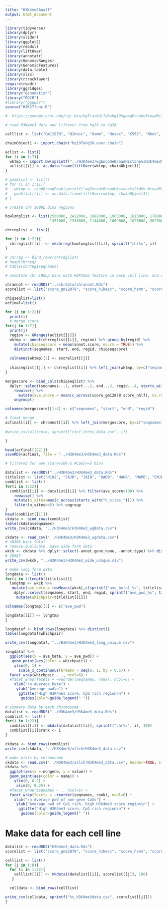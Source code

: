 ```yaml
---
title: "H3K4me3Analf"
output: html_document
---
```


```r

library(tidyverse)
library(dplyr)
library(slider)
library(ggplot2)
library(readxl)
library(liftOver)
library(annotatr)
library(GenomicRanges)
library(GenomicFeatures)
library(data.table)
library(xlsx)
library(rtracklayer)
require(readr)
library(ggridges)
library("genomation")
library("ROCR")
#library("ggpubr")
source("H3K27func.R")

```


```r

#  https://genome.ucsc.edu/cgi-bin/hgTrackUi?db=hg19&g=wgEncodeBroadHistone

# read H3K4me3 data and liftover from hg19 to hg38 

celllist <- list("Gm12878", "H1hesc", "Hsmm", "Huvec", "K562", "Nhek", "Nhlf")

chainObject1 <- import.chain("hg19ToHg38.over.chain")

aclist <- list()
for (i in 1:7){
  wktmp <- import.bw(sprintf("../H3K4me3/wgEncodeBroadHistone%sH3k4me3StdSig.bigWig", celllist[[i]]))
  aclist[[i]] <- as.data.frame(liftOver(wktmp, chainObject1))
}

# peaklist <- list()
# for (i in 1:11){
#   wktmp <- readBroadPeak(sprintf("wgEncodeBroadHistone%sStdPk.broadPeak.gz", samplelist[[i]]), track.line=FALSE, zero.based=TRUE)
#   peaklist[[i]] <- as.data.frame(liftOver(wktmp, chainObject1))
# }

```


```r

# create chr 100bp bins regions

howlonglist <- list(2500000, 2422000, 1982000, 1903000, 1815000, 1708000, 1594000, 1451000, 1384000, 1338000,
                    1351000, 1333000, 1144000, 1069000, 1020000, 902300, 832500, 802700, 590000, 643400, 467000, 508100)

chrreglist <- list()

for (i in 1:22){
  chrreglist[[i]] <- mkchrreg(howlonglist[[i]], sprintf("chr%s", i))
}

# chrreg <- bind_rows(chrreglist)
# head(chrreg)
# table(chrreg$seqnames)

```


```r

# annotate chr 100bp bins with H3K4me3 feature in each cell line, and calculate average H3K4me3 scores across the 7 cell lines for each bin

chrannot <- readRDS("../chrdata/chrannot.Rds")
scorelist <- list("score_gm12878", "score_h1hesc", "score_hsmm", "score_huvec", "score_k562", "score_nhec", "score_nhlf")

chiqseqlist=list()
acfinal=list()

for (i in 1:22){
  print(i)
  # merge score
for(j in 1:7){
  print(j)
  region <- GRanges(aclist[[j]])
  wktmp <- annot(chrreglist[[i]], region) %>% group_by(regid) %>% 
    mutate(chiqseqscore = mean(annot.score, na.rm = TRUE)) %>% 
    distinct(seqnames, start, end, regid, chiqseqscore)
    
  colnames(wktmp)[5] <- scorelist[[j]]
  
  chiqseqlist[[j]] <- chrreglist[[i]] %>% left_join(wktmp, by=c("seqnames", "start", "end", "regid"))
}

mergescore <- bind_cols(chiqseqlist) %>% 
  dplyr::select(seqnames...1, start...2, end...3, regid...4, starts_with("score_") ) %>% 
    rowwise() %>% 
      mutate(ave_score = mean(c_across(score_gm12878:score_nhlf), na.rm = TRUE)) %>% 
    ungroup()

colnames(mergescore)[1:4] <- c("seqnames", "start", "end", "regid")

# final merge
acfinal[[i]] <- chrannot[[i]] %>% left_join(mergescore, by=c("seqnames", "start", "end", "regid")) 
  
#write_csv(allscore, sprintf("ctcf_chr%s_data.csv", i))

}

head(acfinal[[22]])
saveRDS(acfinal, file = "../H3K4me3/H3K4me3_data.Rds")

```

```r

# filtered for ave_score>100 & #CpGs>=5 bins

datalist <- readRDS("../H3K4me3/H3K4me3_data.Rds")
titlelist <- list("N1N2", "JAJB", "IAIB", "DADB", "HAHB", "MAMB", "ENJN", "ENIN", "EAEB", "FAFB", "KAKB", "PAPB", "SASB", "XAXB")
comblist <- list()
for(i in 1:22){
  comblist[[i]] <- datalist[[i]] %>% filter(ave_score>100) %>% 
    rowwise() %>% 
    mutate(n_sites=max(c_across(starts_with("n_sites_")))) %>% 
    filter(n_sites>=5) %>% ungroup
}
head(comblist[[1]])
ckdata <- bind_rows(comblist)
table(ckdata$seqnames)
write_csv(ckdata, "../H3K4me3/H3K4me3_wgdata.csv")

ckdata <- read_csv("../H3K4me3/H3K4me3_wgdata.csv")
# 40306 bins total
# remove duplicate, make wide form data
wkck <- ckdata %>% dplyr::select(-annot.gene_name, -annot.type) %>% distinct()
# 20587
write_csv(wkck, "../H3K4me3/H3K4me3_wide_unique.csv")

# make long form data
longdata <- list()
for(i in 1:length(titlelist)){
  longtmp <- wkck %>%  
   mutate(ave_beta = rowMeans(wkck[,c(sprintf("ave_beta1_%s", titlelist[[i]]), sprintf("ave_beta2_%s", titlelist[[i]]))], na.rm=TRUE)) %>% 
    dplyr::select(seqnames, start, end, regid, sprintf("ave_pwd_%s", titlelist[[i]]), ave_beta) %>% 
     mutate(whichpair=titlelist[[i]])

colnames(longtmp)[5] <- c("ave_pwd")

longdata[[i]] <- longtmp
}

longdataf <- bind_rows(longdata) %>% distinct()
table(longdataf$whichpair)

write_csv(longdataf, "../H3K4me3/H3K4me3_long_unique.csv")

longdataf %>% 
  ggplot(aes(x = ave_beta, y = ave_pwd)) +
   geom_point(aes(color = whichpair)) +
    ylim(0, 1) +
      scale_x_continuous(breaks = seq(0, 1, by = 0.5)) +
  facet_wrap(whichpair ~ ., ncol=6) +
  #facet_wrap(facets = ~reorder(seqnames, rank), ncol=6) +
    xlab("\n Average beta") +
     ylab("Average pwd\n") +
      ggtitle("High H3K4me3 score, CpG rich region\n") + 
       guides(color=guide_legend(" "))


```


```r
# summary data by each chromosome
datalist <- readRDS("../H3K4me3/H3K4me3_data.Rds")
comblist <- list()
for(i in 1:22){
  comblist[[i]] <- mkdata(datalist[[i]], sprintf("chr%s", i), 100)
  comblist[[i]]$rank <- i
}

ckdata <- bind_rows(comblist)
write_csv(ckdata, "../H3K4me3/allchrH3K4me3_data.csv")

```

```r
# make plots by chromosome
ckdata <- read.csv("../H3K4me3/allchrH3K4me3_data.csv", header=TRUE, stringsAsFactors=FALSE)
ckdata %>% 
  ggplot(aes(x = nongene, y = value)) +
  geom_point(aes(color = name)) +
    ylim(0, 0.2) +
     xlim(0, 0.25) +
  #facet_wrap(seqnames ~ ., ncol=6) +
  facet_wrap(facets = ~reorder(seqnames, rank), ncol=6) +
    xlab("\n Average pwd of non-gene CpGs") +
     ylab("Average pwd of CpG rich, high H3K4me3 score region\n") +
      ggtitle("High H3K4me3 score, CpG rich region\n") + 
       guides(color=guide_legend(" "))

```

# Make data for each cell line

```r
datalist <- readRDS("H3K4me3_data.Rds")
scorelist <- list("score_gm12878", "score_h1hesc", "score_hsmm", "score_huvec", "score_k562", "score_nhec", "score_nhlf", "ave_score")

celllist <- list()
for (j in 1:8){
  for (i in 1:22){
    celllist[[i]] <- mkdata1(datalist[[i]], scorelist[[j]], 100)
   }

  celldata <- bind_rows(celllist)

write_csv(celldata, sprintf("%s_H3K4me3data.csv", scorelist[[j]]))
}

```






